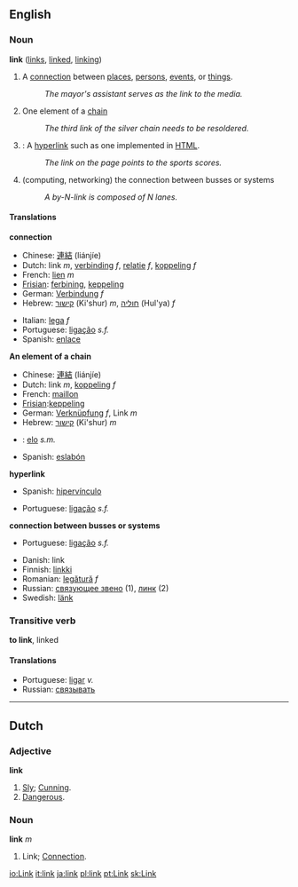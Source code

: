 ==English==

===Noun===
'''link'''  ([[links]], [[linked]], [[linking]])
# A [[connection]] between [[place]]s, [[person]]s, [[event]]s, or [[thing]]s.
#: ''The mayor's assistant serves as the link to the media.''
# One element of a [[chain]]
#: ''The third link of the silver chain needs to be resoldered.'' 
#{{cattag|Computing}}: A [[hyperlink]] such as one implemented in [[HTML]].
#: ''The link on the page points to the sports scores.''
# (computing, networking) the connection between busses or systems
#: ''A by-N-link is composed of N lanes.''

====Translations====
'''connection'''

{{top}}
*Chinese: [[連結]] (liánjíe)
*Dutch: link ''m'', [[verbinding]] ''f'', [[relatie]] ''f'', [[koppeling]] ''f'' 
*French: [[lien]] ''m''
*[[Frisian]]: [[ferbining]], [[keppeling]]
*German: [[Verbindung]] ''f''
*Hebrew: [[קישור]] (Ki'shur) ''m'', [[חוליה]] (Hul'ya) ''f''
{{mid}}
*Italian: [[lega]] ''f''
*Portuguese: [[ligação]] ''s.f.''
*Spanish: [[enlace]]
{{bottom}}

'''An element of a chain'''
{{top}}
*Chinese: [[連結]] (liánjíe)
*Dutch: link ''m'', [[koppeling]] ''f''
*French: [[maillon]]
*[[Frisian]]:[[keppeling]]
*German: [[Verknüpfung]] ''f'', Link ''m''
*Hebrew: [[קישור]] (Ki'shur) ''m''
{{mid}}
*{{pt}}: [[elo]] ''s.m.''
*Spanish: [[eslabón]]
{{bottom}}

'''hyperlink'''
{{top}}
*Spanish: [[hipervínculo]]
{{mid}}
*Portuguese: [[ligação]] ''s.f.''
{{bottom}}

'''connection between busses or systems'''
{{top}}
{{mid}}
*Portuguese: [[ligação]] ''s.f.''
{{bottom}}

{{checktrans}}
*Danish: link
*Finnish: [[linkki]]
*Romanian: [[legătură]] ''f''
*Russian: [[связующее звено]] (1), [[линк]] (2)
*Swedish: [[länk]]



===Transitive verb===
'''to link''', linked
====Translations====
*Portuguese: [[ligar]] ''v.''
*Russian: [[связывать]]

----

==Dutch==

===Adjective===
'''link'''
# [[Sly]]; [[Cunning]].
# [[Dangerous]].

===Noun===
'''link''' ''m''
# Link; [[Connection]].

[[io:Link]]
[[it:link]]
[[ja:link]]
[[pl:link]]
[[pt:Link]]
[[sk:Link]]